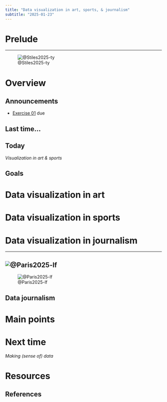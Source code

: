 ```yaml
---
title: "Data visualization in art, sports, & journalism"
subtitle: "2025-01-23"
---
```


# Prelude

---

![@Stiles2025-ty](../include/img/la-fires-viz-cnn.png)

# Overview

## Announcements

- [Exercise 01](../exercises/ex01-figs-in-psych-sci.qmd) [due]{.orange_due}

## Last time...

## Today

*Visualization in art & sports*

## Goals

# Data visualization in art

# Data visualization in sports

# Data visualization in journalism

---

![@Paris2025-lf](../include/img/paris-nyt-vax-2025-01-13-fig1.png)
---

![@Paris2025-lf](../include/img/paris-nyt-vax-2025-01-13-fig2.png)

## Data journalism

# Main points

# Next time

*Making (sense of) data*

# Resources

## References
